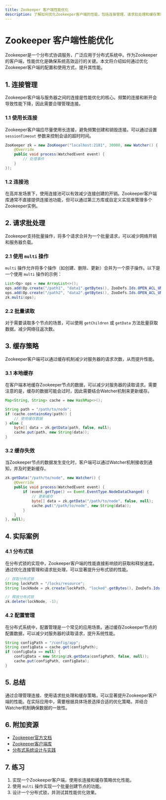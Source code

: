 ```yaml
---
title: Zookeeper 客户端性能优化
description: 了解如何优化Zookeeper客户端的性能，包括连接管理、请求批处理和缓存策略等关键技巧。
---
```


# Zookeeper 客户端性能优化

Zookeeper是一个分布式协调服务，广泛应用于分布式系统中。作为Zookeeper的客户端，性能优化是确保系统高效运行的关键。本文将介绍如何通过优化Zookeeper客户端的配置和使用方式，提升其性能。

## 1. 连接管理

Zookeeper客户端与服务器之间的连接是性能优化的核心。频繁的连接和断开会导致性能下降，因此需要合理管理连接。

### 1.1 使用长连接

Zookeeper客户端应尽量使用长连接，避免频繁创建和销毁连接。可以通过设置 `sessionTimeout` 参数来控制会话的超时时间。

```java
ZooKeeper zk = new ZooKeeper("localhost:2181", 30000, new Watcher() {
    @Override
    public void process(WatchedEvent event) {
        // 处理事件
    }
});
```

### 1.2 连接池

在高并发场景下，使用连接池可以有效减少连接创建的开销。Zookeeper客户端库通常不直接提供连接池功能，但可以通过第三方库或自定义实现来管理多个Zookeeper实例。

## 2. 请求批处理

Zookeeper支持批量操作，将多个请求合并为一个批量请求，可以减少网络开销和服务器负载。

### 2.1 使用 `multi` 操作

`multi` 操作允许将多个操作（如创建、删除、更新）合并为一个原子操作。以下是一个使用 `multi` 操作的示例：

```java
List<Op> ops = new ArrayList<>();
ops.add(Op.create("/path1", "data1".getBytes(), ZooDefs.Ids.OPEN_ACL_UNSAFE, CreateMode.PERSISTENT));
ops.add(Op.create("/path2", "data2".getBytes(), ZooDefs.Ids.OPEN_ACL_UNSAFE, CreateMode.PERSISTENT));
zk.multi(ops);
```

### 2.2 批量读取

对于需要读取多个节点的场景，可以使用 `getChildren` 或 `getData` 方法批量获取数据，减少网络往返次数。

## 3. 缓存策略

Zookeeper客户端可以通过缓存机制减少对服务器的请求次数，从而提升性能。

### 3.1 本地缓存

在客户端本地缓存Zookeeper节点的数据，可以减少对服务器的读取请求。需要注意的是，缓存的数据可能会过时，因此需要结合Watcher机制来更新缓存。

```java
Map<String, String> cache = new HashMap<>();

String path = "/path/to/node";
if (cache.containsKey(path)) {
    // 使用缓存数据
} else {
    byte[] data = zk.getData(path, false, null);
    cache.put(path, new String(data));
}
```

### 3.2 缓存失效

当Zookeeper节点的数据发生变化时，客户端可以通过Watcher机制接收到通知，并及时更新缓存。

```java
zk.getData("/path/to/node", new Watcher() {
    @Override
    public void process(WatchedEvent event) {
        if (event.getType() == Event.EventType.NodeDataChanged) {
            // 更新缓存
            byte[] data = zk.getData("/path/to/node", false, null);
            cache.put("/path/to/node", new String(data));
        }
    }
}, null);
```

## 4. 实际案例

### 4.1 分布式锁

在分布式锁的实现中，Zookeeper客户端的性能直接影响锁的获取和释放速度。通过优化连接管理和请求批处理，可以显著提升分布式锁的性能。

```java
// 获取分布式锁
String lockPath = "/locks/resource";
String lockNode = zk.create(lockPath, "locked".getBytes(), ZooDefs.Ids.OPEN_ACL_UNSAFE, CreateMode.EPHEMERAL_SEQUENTIAL);

// 释放分布式锁
zk.delete(lockNode, -1);
```

### 4.2 配置管理

在分布式系统中，配置管理是一个常见的应用场景。通过缓存Zookeeper节点的配置数据，可以减少对服务器的读取请求，提升系统性能。

```java
String configPath = "/config/app";
String configData = cache.get(configPath);
if (configData == null) {
    configData = new String(zk.getData(configPath, false, null));
    cache.put(configPath, configData);
}
```

## 5. 总结

通过合理管理连接、使用请求批处理和缓存策略，可以显著提升Zookeeper客户端的性能。在实际应用中，需要根据具体场景选择合适的优化策略，并结合Watcher机制确保数据的一致性。

## 6. 附加资源

- [Zookeeper官方文档](https://zookeeper.apache.org/doc/current/)
- [Zookeeper客户端库](https://github.com/apache/zookeeper)
- [分布式系统设计与实践](https://www.oreilly.com/library/view/designing-distributed-systems/9781491983638/)

## 7. 练习

1. 实现一个Zookeeper客户端，使用长连接和缓存策略优化性能。
2. 使用 `multi` 操作实现一个批量创建节点的功能。
3. 设计一个分布式锁，并测试其性能优化效果。
